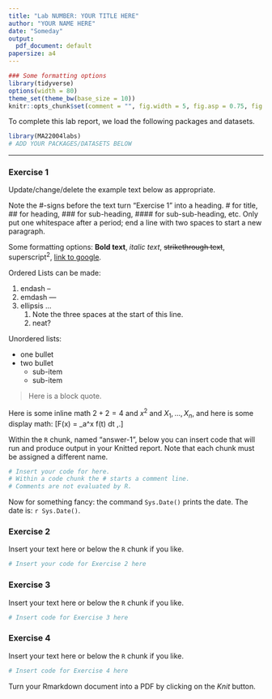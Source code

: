 ```yaml
---
title: "Lab NUMBER: YOUR TITLE HERE"
author: "YOUR NAME HERE"
date: "Someday"
output:
  pdf_document: default
papersize: a4
---
```


```r
### Some formatting options
library(tidyverse)
options(width = 80)
theme_set(theme_bw(base_size = 10))
knitr::opts_chunk$set(comment = "", fig.width = 5, fig.asp = 0.75, fig.align = "left", warning = FALSE, echo = TRUE, eval = TRUE)
```

To complete this lab report, we load the following packages and datasets.

```r
library(MA22004labs)
# ADD YOUR PACKAGES/DATASETS BELOW

```

***

### Exercise 1

Update/change/delete the example text below as appropriate.

Note the \#-signs before the text turn "Exercise 1" into a heading. \# for title, \#\# for heading, \#\#\# for sub-heading, \#\#\#\# for sub-sub-heading, etc. Only put one whitespace after a period; end a line with two spaces to start a new paragraph.

Some formatting options: **Bold text**, *italic text*, ~~strikethrough text~~, superscript^2^, [link to google](www.google.com). 

Ordered Lists can be made:

1. endash --
2. emdash ---
3. ellipsis ...
   1. Note the three spaces at the start of this line. 
   2. neat?
  
Unordered lists:

* one bullet
* two bullet
   * sub-item
   * sub-item 

> Here is a block quote.

Here is some inline math $2+2=4$ and $x^2$ and $X_1, \dots, X_n$, and here is some display math:
\[F(x) = \int_a^x f(t) dt \,.\]

Within the `R` chunk, named "answer-1", below you can insert code that will run and produce output in your Knitted report. Note that each chunk must be assigned a different name. 

```r
# Insert your code for here. 
# Within a code chunk the # starts a comment line. 
# Comments are not evaluated by R.
```

Now for something fancy: the command `Sys.Date()` prints the date. The date is: `r Sys.Date()`.

\newpage

### Exercise 2 

Insert your text here or below the `R` chunk if you like.

```r
# Insert your code for Exercise 2 here
```

\newpage

### Exercise 3

Insert your text here or below the `R` chunk if you like.

```r
# Insert code for Exercise 3 here
```

\newpage

### Exercise 4

Insert your text here or below the `R` chunk if you like.

```r
# Insert code for Exercise 4 here
```

Turn your Rmarkdown document into a PDF by clicking on the *Knit* button. 
